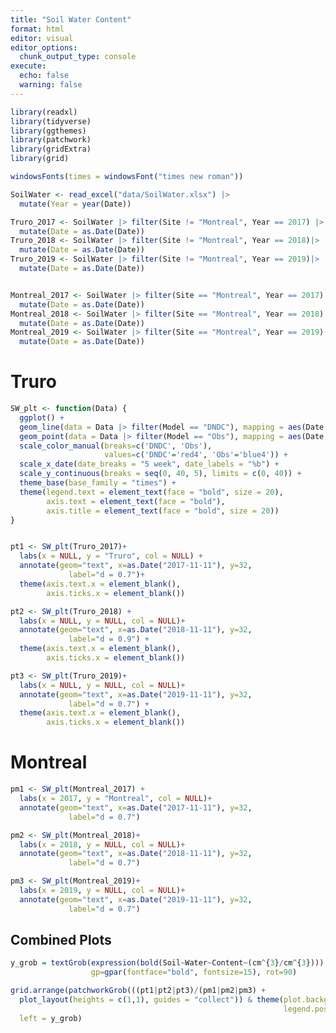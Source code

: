 ```yaml
---
title: "Soil Water Content"
format: html
editor: visual
editor_options: 
  chunk_output_type: console
execute: 
  echo: false
  warning: false
---
```


```r
library(readxl)
library(tidyverse)
library(ggthemes)
library(patchwork)
library(gridExtra)
library(grid)

windowsFonts(times = windowsFont("times new roman"))

SoilWater <- read_excel("data/SoilWater.xlsx") |> 
  mutate(Year = year(Date))

Truro_2017 <- SoilWater |> filter(Site != "Montreal", Year == 2017) |> 
  mutate(Date = as.Date(Date))
Truro_2018 <- SoilWater |> filter(Site != "Montreal", Year == 2018)|> 
  mutate(Date = as.Date(Date))
Truro_2019 <- SoilWater |> filter(Site != "Montreal", Year == 2019)|> 
  mutate(Date = as.Date(Date))


Montreal_2017 <- SoilWater |> filter(Site == "Montreal", Year == 2017)|> 
  mutate(Date = as.Date(Date))
Montreal_2018 <- SoilWater |> filter(Site == "Montreal", Year == 2018)|> 
  mutate(Date = as.Date(Date))
Montreal_2019 <- SoilWater |> filter(Site == "Montreal", Year == 2019)|> 
  mutate(Date = as.Date(Date))
```

# Truro

```r
SW_plt <- function(Data) {
  ggplot() +
  geom_line(data = Data |> filter(Model == "DNDC"), mapping = aes(Date, Water, color = "DNDC")) +
  geom_point(data = Data |> filter(Model == "Obs"), mapping = aes(Date, Water, color = "Obs"), size = 2) +
  scale_color_manual(breaks=c('DNDC', 'Obs'),
                     values=c('DNDC'='red4', 'Obs'='blue4')) +
  scale_x_date(date_breaks = "5 week", date_labels = "%b") + 
  scale_y_continuous(breaks = seq(0, 40, 5), limits = c(0, 40)) +
  theme_base(base_family = "times") +
  theme(legend.text = element_text(face = "bold", size = 20),
        axis.text = element_text(face = "bold"),
        axis.title = element_text(face = "bold", size = 20))
}


pt1 <- SW_plt(Truro_2017)+
  labs(x = NULL, y = "Truro", col = NULL) +
  annotate(geom="text", x=as.Date("2017-11-11"), y=32, 
             label="d = 0.7")+
  theme(axis.text.x = element_blank(),
        axis.ticks.x = element_blank())

pt2 <- SW_plt(Truro_2018) +
  labs(x = NULL, y = NULL, col = NULL)+
  annotate(geom="text", x=as.Date("2018-11-11"), y=32, 
             label="d = 0.9") +
  theme(axis.text.x = element_blank(),
        axis.ticks.x = element_blank())

pt3 <- SW_plt(Truro_2019)+
  labs(x = NULL, y = NULL, col = NULL)+
  annotate(geom="text", x=as.Date("2019-11-11"), y=32, 
             label="d = 0.7") +
  theme(axis.text.x = element_blank(),
        axis.ticks.x = element_blank())

```

# Montreal

```r
pm1 <- SW_plt(Montreal_2017) +
  labs(x = 2017, y = "Montreal", col = NULL)+
  annotate(geom="text", x=as.Date("2017-11-11"), y=32, 
             label="d = 0.7")

pm2 <- SW_plt(Montreal_2018)+
  labs(x = 2018, y = NULL, col = NULL)+
  annotate(geom="text", x=as.Date("2018-11-11"), y=32, 
             label="d = 0.7")

pm3 <- SW_plt(Montreal_2019)+
  labs(x = 2019, y = NULL, col = NULL)+
  annotate(geom="text", x=as.Date("2019-11-11"), y=32, 
             label="d = 0.7")

```

## Combined Plots

```r
y_grob = textGrob(expression(bold(Soil~Water~Content~(cm^{3}/cm^{3}))),
                  gp=gpar(fontface="bold", fontsize=15), rot=90)

grid.arrange(patchworkGrob(((pt1|pt2|pt3)/(pm1|pm2|pm3) + 
  plot_layout(heights = c(1,1), guides = "collect")) & theme(plot.background = element_blank(),
                                                             legend.position = "top")),
  left = y_grob)
```
